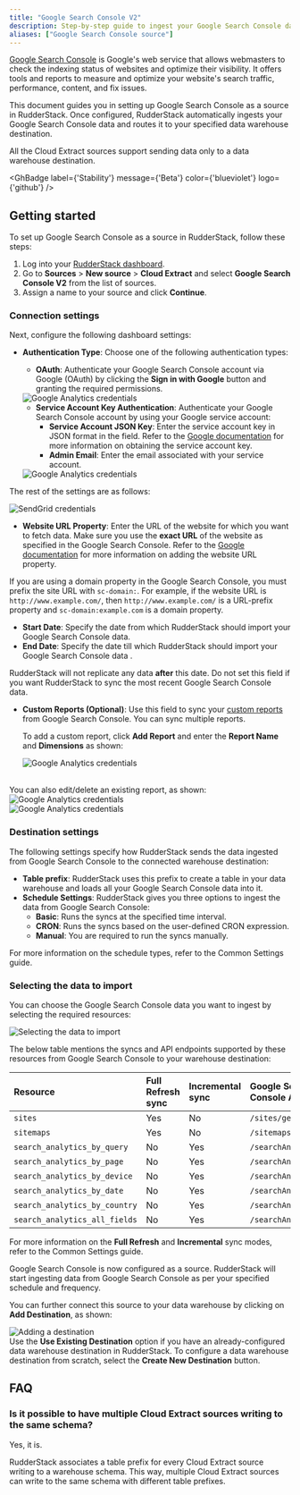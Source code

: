 ```yaml
---
title: "Google Search Console V2"
description: Step-by-step guide to ingest your Google Search Console data into RudderStack.
aliases: ["Google Search Console source"]
---
```


[Google Search Console](https://search.google.com/search-console/about) is Google's web service that allows webmasters to check the indexing status of websites and optimize their visibility. It offers tools and reports to measure and optimize your website's search traffic, performance, content, and fix issues.

This document guides you in setting up Google Search Console as a source in RudderStack. Once configured, RudderStack automatically ingests your Google Search Console data and routes it to your specified data warehouse destination.

<div class="warningBlock">
All the Cloud Extract sources support sending data only to a <Link to="/destinations/warehouse-destinations/">data warehouse destination</Link>.
</div>

<GhBadge
  label={'Stability'}
  message={'Beta'}
  color={'blueviolet'}
  logo={'github'}
/>

## Getting started

To set up Google Search Console as a source in RudderStack, follow these steps:

1. Log into your [RudderStack dashboard](https://app.rudderstack.com/).
2. Go to **Sources** > **New source** > **Cloud Extract** and select **Google Search Console V2** from the list of sources.
3. Assign a name to your source and click **Continue**.

### Connection settings

Next, configure the following dashboard settings:

- **Authentication Type**: Choose one of the following authentication types:

    - **OAuth**: Authenticate your Google Search Console account via Google (OAuth) by clicking the **Sign in with Google** button and granting the required permissions.

    <img src="../../assets/cloud-extract-sources/gsc-oauth-settings.png" alt="Google Analytics credentials" />

    - **Service Account Key Authentication**: Authenticate your Google Search Console account by using your Google service account:
      - **Service Account JSON Key**: Enter the service account key in JSON format in the field. Refer to the [Google documentation](https://cloud.google.com/iam/docs/creating-managing-service-account-keys#creating_service_account_keys) for more information on obtaining the service account key.
      - **Admin Email**: Enter the email associated with your service account.

    <img src="../../assets/cloud-extract-sources/gsc-auth-settings.png" alt="Google Analytics credentials" />

The rest of the settings are as follows:

<img src="../../assets/cloud-extract-sources/gsc-connection-settings.png" alt="SendGrid credentials" />

- **Website URL Property**: Enter the URL of the website for which you want to fetch data. Make sure you use the **exact URL** of the website as specified in the Google Search Console. Refer to the [Google documentation](https://support.google.com/webmasters/answer/34592?hl=en) for more information on adding the website URL property.

<div class="infoBlock">
If you are using a domain property in the Google Search Console, you must prefix the site URL with <code class="inline-code">sc-domain:</code>. For example, if the website URL is <code class="inline-code">http://www.example.com/</code>, then <code class="inline-code">http://www.example.com/</code> is a URL-prefix property and <code class="inline-code">sc-domain:example.com</code> is a domain property.
</div>

- **Start Date**: Specify the date from which RudderStack should import your Google Search Console data.
- **End Date**: Specify the date till which RudderStack should import your Google Search Console data .

<div class="warningBlock">
RudderStack will not replicate any data <strong>after</strong> this date. Do not set this field if you want RudderStack to sync the most recent Google Search Console data.
</div>

- **Custom Reports (Optional)**: Use this field to sync your [custom reports](https://support.google.com/analytics/answer/1033013?hl=en) from Google Search Console. You can sync multiple reports.

  To add a custom report, click **Add Report** and enter the **Report Name** and **Dimensions** as shown:

  <img src="../../assets/cloud-extract-sources/gcs-custom-report.png" alt="Google Analytics credentials" />
<br/>
  You can also edit/delete an existing report, as shown:

  <img src="../../assets/cloud-extract-sources/gcs-edit-custom-report.png" alt="Google Analytics credentials" />
  <br/>
  <img src="../../assets/cloud-extract-sources/gcs-delete-custom-report.png" alt="Google Analytics credentials" />

### Destination settings

The following settings specify how RudderStack sends the data ingested from Google Search Console to the connected warehouse destination:

- **Table prefix**: RudderStack uses this prefix to create a table in your data warehouse and loads all your Google Search Console data into it.
- **Schedule Settings**: RudderStack gives you three options to ingest the data from Google Search Console:
    - **Basic**: Runs the syncs at the specified time interval. 
    - **CRON**: Runs the syncs based on the user-defined CRON expression.
    - **Manual**: You are required to run the syncs manually.

<div class="infoBlock">
For more information on the schedule types, refer to the <Link to="/sources/extract/common-settings/">Common Settings</Link> guide.
</div>

### Selecting the data to import

You can choose the Google Search Console data you want to ingest by selecting the required resources:

<img src="../../assets/cloud-extract-sources/gcs-resources.png" alt="Selecting the data to import" />

The below table mentions the syncs and API endpoints supported by these resources from Google Search Console to your warehouse destination:

| Resource | Full Refresh sync | Incremental sync | Google Search Console API endpoint |
| :---| :---- | :---- | :---- |
| `sites` |  Yes | No | `/sites/get` |
| `sitemaps` | Yes | No |  `/sitemaps/list` |
| `search_analytics_by_query` | No | Yes |  `/searchAnalytics/query`|
| `search_analytics_by_page` | No | Yes |  `/searchAnalytics/query` |
| `search_analytics_by_device` | No | Yes |  `/searchAnalytics/query`|
| `search_analytics_by_date` | No | Yes | `/searchAnalytics/query` |
| `search_analytics_by_country` | No | Yes |  `/searchAnalytics/query`|
| `search_analytics_all_fields` | No | Yes |  `/searchAnalytics/query`|

<div class="infoBlock">
For more information on the <strong>Full Refresh</strong> and <strong>Incremental</strong> sync modes, refer to the <Link to="/sources/extract/common-settings/#sync-modes">Common Settings</Link> guide.
</div>

Google Search Console is now configured as a source. RudderStack will start ingesting data from Google Search Console as per your specified schedule and frequency.

You can further connect this source to your data warehouse by clicking on **Add Destination**, as shown:

<img src="../../assets/cloud-extract-sources/add-destination.png" alt="Adding a destination" />

<div class="successBlock">
Use the <strong>Use Existing Destination</strong> option if you have an already-configured data warehouse destination in RudderStack. To configure a data warehouse destination from scratch, select the <strong>Create New Destination</strong> button.
</div>

## FAQ

### Is it possible to have multiple Cloud Extract sources writing to the same schema?

Yes, it is.

RudderStack associates a table prefix for every Cloud Extract source writing to a warehouse schema. This way, multiple Cloud Extract sources can write to the same schema with different table prefixes.
